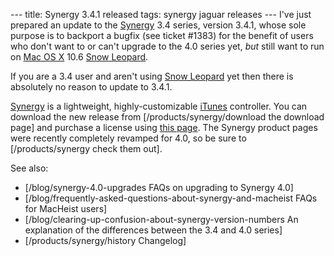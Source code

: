 ---
title: Synergy 3.4.1 released
tags: synergy jaguar releases
---
I've just prepared an update to the [[Synergy]] 3.4 series, version 3.4.1, whose sole purpose is to backport a bugfix (see ticket #1383) for the benefit of users who don't want to or can't upgrade to the 4.0 series yet, ''but'' still want to run on [[Mac OS X]] 10.6 [[Snow Leopard]].

If you are a 3.4 user and aren't using [[Snow Leopard]] yet then there is absolutely no reason to update to 3.4.1.

[[Synergy]] is a lightweight, highly-customizable [[iTunes]] controller. You can download the new release from [/products/synergy/download the download page] and purchase a license using [https://secure.wincent.com/a/products/synergy-classic/purchase/ this page]. The Synergy product pages were recently completely revamped for 4.0, so be sure to [/products/synergy check them out].

See also:

* [/blog/synergy-4.0-upgrades FAQs on upgrading to Synergy 4.0]
* [/blog/frequently-asked-questions-about-synergy-and-macheist FAQs for MacHeist users]
* [/blog/clearing-up-confusion-about-synergy-version-numbers An explanation of the differences between the 3.4 and 4.0 series]
* [/products/synergy/history Changelog]
